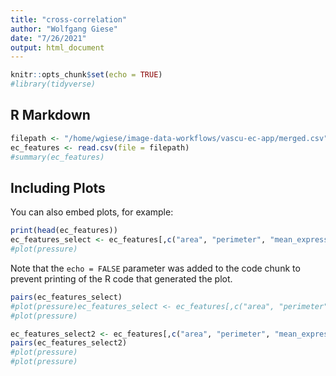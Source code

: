 ```yaml
---
title: "cross-correlation"
author: "Wolfgang Giese"
date: "7/26/2021"
output: html_document
---
```


```r
knitr::opts_chunk$set(echo = TRUE)
#library(tidyverse)
```

## R Markdown

```r
filepath <- "/home/wgiese/image-data-workflows/vascu-ec-app/merged.csv"
ec_features <- read.csv(file = filepath)
#summary(ec_features)
```

## Including Plots

You can also embed plots, for example:

```r
print(head(ec_features))
ec_features_select <- ec_features[,c("area", "perimeter", "mean_expression", "major_axis_length", "minor_axis_length", "shape_orientation", "angle_rad")]
#plot(pressure)
```

Note that the `echo = FALSE` parameter was added to the code chunk to prevent printing of the R code that generated the plot.


```r
pairs(ec_features_select)
#plot(pressure)ec_features_select <- ec_features[,c("area", "perimeter", "mean_expression", "major_axis_length", "minor_axis_length", "shape_orientation", "flow_alignment")]
#plot(pressure)
```


```r
ec_features_select2 <- ec_features[,c("area", "perimeter", "mean_expression", "shape_orientation", "angle_rad")]
pairs(ec_features_select2)
#plot(pressure)
#plot(pressure)
```
